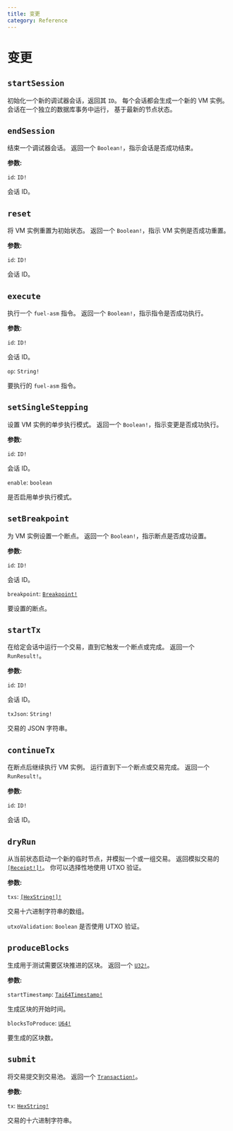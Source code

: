```yaml
---
title: 变更
category: Reference
---
```


# 变更

## `startSession`

初始化一个新的调试器会话，返回其 `ID`。
每个会话都会生成一个新的 VM 实例。
会话在一个独立的数据库事务中运行，
基于最新的节点状态。

## `endSession`

结束一个调试器会话。
返回一个 `Boolean!`，指示会话是否成功结束。

**参数:**

`id`: `ID!`

会话 ID。

## `reset`

将 VM 实例重置为初始状态。
返回一个 `Boolean!`，指示 VM 实例是否成功重置。

**参数:**

`id`: `ID!`

会话 ID。

## `execute`

执行一个 `fuel-asm` 指令。
返回一个 `Boolean!`，指示指令是否成功执行。

**参数:**

`id`: `ID!`

会话 ID。

`op`: `String!`

要执行的 `fuel-asm` 指令。

## `setSingleStepping`

设置 VM 实例的单步执行模式。
返回一个 `Boolean!`，指示变更是否成功执行。

**参数:**

`id`: `ID!`

会话 ID。

`enable`: `boolean`

是否启用单步执行模式。

## `setBreakpoint`

为 VM 实例设置一个断点。
返回一个 `Boolean!`，指示断点是否成功设置。

**参数:**

`id`: `ID!`

会话 ID。

`breakpoint`: [`Breakpoint!`](/docs/reference/objects/#breakpoint)

要设置的断点。

## `startTx`

在给定会话中运行一个交易，直到它触发一个断点或完成。
返回一个 `RunResult!`。

**参数:**

`id`: `ID!`

会话 ID。

`txJson`: `String!`

交易的 JSON 字符串。

## `continueTx`

在断点后继续执行 VM 实例。
运行直到下一个断点或交易完成。
返回一个 `RunResult!`。

**参数:**

`id`: `ID!`

会话 ID。

## `dryRun`

从当前状态启动一个新的临时节点，并模拟一个或一组交易。
返回模拟交易的 [`[Receipt!]!`](/docs/reference/objects/#receipt)。
你可以选择性地使用 UTXO 验证。

**参数:**

`txs`: [`[HexString!]!`](/docs/reference/scalars/#hexstring)

交易十六进制字符串的数组。

`utxoValidation`: `Boolean`
是否使用 UTXO 验证。

## `produceBlocks`

生成用于测试需要区块推进的区块。
返回一个 [`U32!`](/docs/reference/scalars/#u32)。

**参数:**

`startTimestamp`: [`Tai64Timestamp!`](/docs/reference/scalars/#tai64timestamp)

生成区块的开始时间。

`blocksToProduce`: [`U64!`](/docs/reference/scalars/#u64)

要生成的区块数。

## `submit`

将交易提交到交易池。
返回一个 [`Transaction!`](/docs/reference/objects/#transaction)。

**参数:**

`tx`: [`HexString!`](/docs/reference/scalars/#hexstring)

交易的十六进制字符串。
